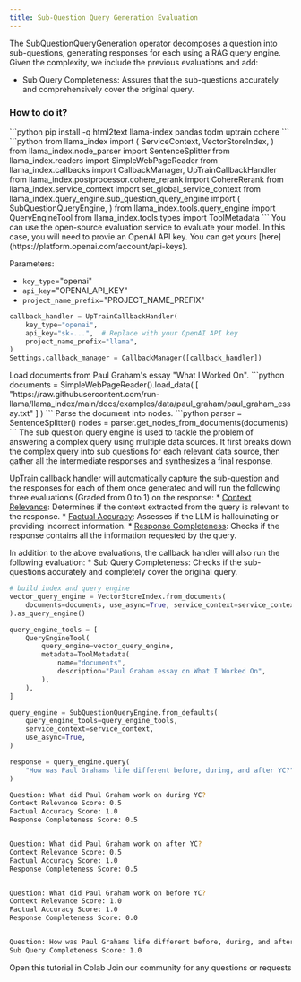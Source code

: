 ```yaml
---
title: Sub-Question Query Generation Evaluation
---
```

The SubQuestionQueryGeneration operator decomposes a question into sub-questions, generating responses for each using a RAG query engine. Given the complexity, we include the previous evaluations and add:
  * Sub Query Completeness: Assures that the sub-questions accurately and comprehensively cover the original query.

### How to do it?
<Steps>
  <Step title="Install UpTrain and LlamaIndex">
```python
pip install -q html2text llama-index pandas tqdm uptrain cohere
```
  </Step>
  <Step title="Import required libraries">
```python
from llama_index import (
    ServiceContext,
    VectorStoreIndex,
)
from llama_index.node_parser import SentenceSplitter
from llama_index.readers import SimpleWebPageReader
from llama_index.callbacks import CallbackManager, UpTrainCallbackHandler
from llama_index.postprocessor.cohere_rerank import CohereRerank
from llama_index.service_context import set_global_service_context
from llama_index.query_engine.sub_question_query_engine import (
    SubQuestionQueryEngine,
)
from llama_index.tools.query_engine import QueryEngineTool
from llama_index.tools.types import ToolMetadata
```
  </Step>
  <Step title="Setup UpTrain Open-Source Software (OSS)">
  You can use the open-source evaluation service to evaluate your model. In this case, you will need to provie an OpenAI API key. You can get yours [here](https://platform.openai.com/account/api-keys).

Parameters:
* `key_type`="openai"
* `api_key`="OPENAI_API_KEY"
* `project_name_prefix`="PROJECT_NAME_PREFIX"
```python
callback_handler = UpTrainCallbackHandler(
    key_type="openai",
    api_key="sk-...",  # Replace with your OpenAI API key
    project_name_prefix="llama",
)
Settings.callback_manager = CallbackManager([callback_handler])
```
  </Step>
  <Step title="Load and Parse Documents">
  Load documents from Paul Graham's essay "What I Worked On".
  ```python
  documents = SimpleWebPageReader().load_data(
    [
        "https://raw.githubusercontent.com/run-llama/llama_index/main/docs/examples/data/paul_graham/paul_graham_essay.txt"
    ]
)
  ```
  Parse the document into nodes.
```python
parser = SentenceSplitter()
nodes = parser.get_nodes_from_documents(documents)
```
  </Step>

<Step title = 'Sub-Question Query Generation Evaluation'>
  The sub question query engine is used to tackle the problem of answering a complex query using multiple data sources. It first breaks down the complex query into sub questions for each relevant data source, then gather all the intermediate responses and synthesizes a final response.

  UpTrain callback handler will automatically capture the sub-question and the responses for each of them once generated and will run the following three evaluations (Graded from 0 to 1) on the response:
    * [Context Relevance](/predefined-evaluations/context-awareness/context-relevance): Determines if the context extracted from the query is relevant to the response.
    * [Factual Accuracy](/predefined-evaluations/context-awareness/factual-accuracy): Assesses if the LLM is hallcuinating or providing incorrect information.
    * [Response Completeness](/predefined-evaluations/response-quality/response-completeness): Checks if the response contains all the information requested by the query.
  
  In addition to the above evaluations, the callback handler will also run the following evaluation:
    * Sub Query Completeness: Checks if the sub-questions accurately and completely cover the original query.

```python
# build index and query engine
vector_query_engine = VectorStoreIndex.from_documents(
    documents=documents, use_async=True, service_context=service_context
).as_query_engine()

query_engine_tools = [
    QueryEngineTool(
        query_engine=vector_query_engine,
        metadata=ToolMetadata(
            name="documents",
            description="Paul Graham essay on What I Worked On",
        ),
    ),
]

query_engine = SubQuestionQueryEngine.from_defaults(
    query_engine_tools=query_engine_tools,
    service_context=service_context,
    use_async=True,
)

response = query_engine.query(
    "How was Paul Grahams life different before, during, and after YC?"
)
```
```bash
Question: What did Paul Graham work on during YC?
Context Relevance Score: 0.5
Factual Accuracy Score: 1.0
Response Completeness Score: 0.5


Question: What did Paul Graham work on after YC?
Context Relevance Score: 0.5
Factual Accuracy Score: 1.0
Response Completeness Score: 0.5


Question: What did Paul Graham work on before YC?
Context Relevance Score: 1.0
Factual Accuracy Score: 1.0
Response Completeness Score: 0.0


Question: How was Paul Grahams life different before, during, and after YC?
Sub Query Completeness Score: 1.0
```
  </Step>
   
</Steps>


<CardGroup cols={2}>
  <Card
    title="Tutorial"
    href="https://colab.research.google.com/github/run-llama/llama_index/blob/main/docs/examples/callbacks/UpTrainCallback.ipynb"
    icon="infinity"
    color="#808080"
  >
    Open this tutorial in Colab
  </Card>
  <Card
    title="Have Questions?"
    href="https://join.slack.com/t/uptraincommunity/shared_invite/zt-1yih3aojn-CEoR_gAh6PDSknhFmuaJeg"
    icon="slack"
    color="#808080"
  >
    Join our community for any questions or requests
  </Card>
</CardGroup>

